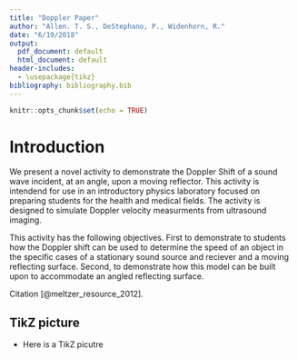 ```yaml
---
title: "Doppler Paper"
author: "Allen. T. S., DeStephano, P., Widenhorn, R."
date: "6/19/2018"
output:
  pdf_document: default
  html_document: default
header-includes: 
  - \usepackage{tikz}
bibliography: bibliography.bib
---
```


```r
knitr::opts_chunk$set(echo = TRUE)
```


# Introduction

We present a novel activity to demonstrate the Doppler Shift of a sound wave incident, at an angle, upon a moving reflector.  This activity is intendend for use in an introductory physics laboratory focused on preparing students for the health and medical fields.  The activity is designed  to simulate Doppler velocity measurments from ultrasound imaging.  

This activity has the following objectives.  First to demonstrate to students how the Doppler shift can be used to determine the speed of an object in the specific cases of a stationary sound source and reciever and a moving reflecting surface.  Second, to demonstrate how this model can be built upon to accommodate an angled reflecting surface.



Citation [@meltzer_resource_2012].

## TikZ picture
- Here is a TikZ picutre

\begin{tikzpicture}
\draw (0,0) circle (2cm);
\end{tikzpicture}

